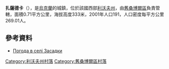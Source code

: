 {{coord|49|30|58|N|22|58|46|E|scale:100000|display=title}}

'''扎薩德卡'''（{{lang-uk|Засадки}}），是[[烏克蘭|烏克蘭]]的城鎮，位於該國西部[[利沃夫州|利沃夫州]]，由[[舊桑博爾區|舊桑博爾區]]負責管轄，面積0.71平方公里，海拔高度333米，2001年人口191，人口密度每平方公里269.01人。

==參考資料==
* [http://weather.in.ua/ua/l'vovskaja/8626 Погода в селі Засадки] {{Wayback|url=http://weather.in.ua/ua/l'vovskaja/8626 |date=20111221141442 }}

[[Category:利沃夫州村落|Category:利沃夫州村落]]
[[Category:舊桑博爾區村落|Category:舊桑博爾區村落]]


{{Lviv-geo-stub}}